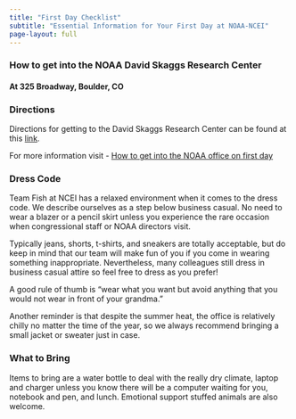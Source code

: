 ```yaml
---
title: "First Day Checklist"
subtitle: "Essential Information for Your First Day at NOAA-NCEI"
page-layout: full
---
```


### How to get into the NOAA David Skaggs Research Center {#getting-into-noaa-office}

#### At 325 Broadway, Boulder, CO

### Directions {#directions}

Directions for getting to the David Skaggs Research Center can be found at this [link](https://esrl.noaa.gov/about/pdf/DIA-DSRC-map-071014.pdf).

For more information visit - [How to get into the NOAA office on first day](https://esrl.noaa.gov/about/visiting.html)

### Dress Code

Team Fish at NCEI has a relaxed environment when it comes to the dress code. We describe ourselves as a step below business casual. No need to wear a blazer or a pencil skirt unless you experience the rare occasion when congressional staff or NOAA directors visit.

Typically jeans, shorts, t-shirts, and sneakers are totally acceptable, but do keep in mind that our team will make fun of you if you come in wearing something inappropriate. Nevertheless, many colleagues still dress in business casual attire so feel free to dress as you prefer!

A good rule of thumb is "wear what you want but avoid anything that you would not wear in front of your grandma."

Another reminder is that despite the summer heat, the office is relatively chilly no matter the time of the year, so we always recommend bringing a small jacket or sweater just in case.

### What to Bring

Items to bring are a water bottle to deal with the really dry climate, laptop and charger unless you know there will be a computer waiting for you, notebook and pen, and lunch. Emotional support stuffed animals are also welcome.
